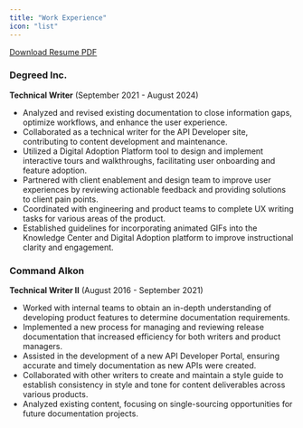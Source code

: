 ```yaml
---
title: "Work Experience"
icon: "list"
---
```

[Download Resume PDF](https://docs.google.com/presentation/d/1rrFWUjbgvQe5eipW3bkxc9I7N1tKnQqvhxtmeRsRdQo/edit?usp=sharing)
### Degreed Inc.
**Technical Writer**
(September 2021 - August 2024)
* Analyzed and revised existing documentation to close information gaps, optimize workflows, and enhance the user experience.
* Collaborated as a technical writer for the API Developer site, contributing to content development and maintenance.
* Utilized a Digital Adoption Platform tool to design and implement interactive tours and walkthroughs, facilitating user onboarding and feature adoption.
* Partnered with client enablement and design team to improve user experiences by reviewing actionable feedback and providing solutions to client pain points.
* Coordinated with engineering and product teams to complete UX writing tasks for various areas of the product.
* Established guidelines for incorporating animated GIFs into the Knowledge Center and Digital Adoption platform to improve instructional clarity and engagement.

### Command Alkon
**Technical Writer II**
(August 2016 - September 2021)
* Worked with internal teams to obtain an in-depth understanding of developing product features to determine documentation requirements.
* Implemented a new process for managing and reviewing release documentation that increased efficiency for both writers and product managers.
* Assisted in the development of a new API Developer Portal, ensuring accurate and timely documentation as new APIs were created.
* Collaborated with other writers to create and maintain a style guide to establish consistency in style and tone for content deliverables across various products.
* Analyzed existing content, focusing on single-sourcing opportunities for future documentation projects.
